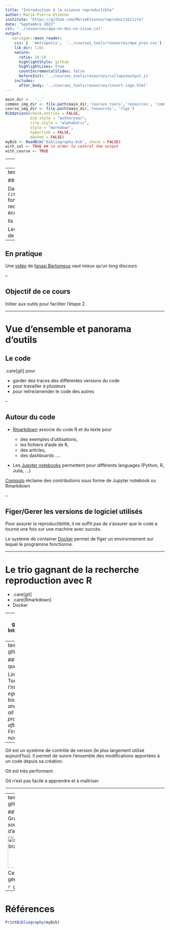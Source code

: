 ```yaml
---
title: "Introduction à la science reproductible"
author: Marie-Pierre Etienne
institute: "https://github.com/MarieEtienne/reproductibilite"
date: "Septembre 2022"
csl: "../resources/apa-no-doi-no-issue.csl"
output:
   xaringan::moon_reader:
    css: [  'metropolis',  '../courses_tools/resources/mpe_pres.css']
    lib_dir: libs
    nature:
      ratio: 16:10
      highlightStyle: github
      highlightLines: true
      countIncrementalSlides: false
      beforeInit: '../courses_tools/resources/collapseoutput.js'
    includes:
      after_body: '../courses_tools/resources/insert-logo.html'
---
```




```r
main_dir <-  '..'
common_img_dir <- file.path(main_dir,'courses_tools','resources', 'common_figs')
course_img_dir <- file.path(main_dir,'resources', 'figs')
BibOptions(check.entries = FALSE,
           bib.style = "authoryear",
           cite.style = "alphabetic",
           style = "markdown",
           hyperlink = FALSE,
           dashed = FALSE)
myBib <- ReadBib('bibliography.bib', check = FALSE)
with_sol <- TRUE ## in order to control the output
with_course <- TRUE
```





---
name: motiv
# Motivations

---
template: motiv

## La recherche reproductible


 Dans leur [papier](../resources/bes2.1801.pdf) `r Citet(myBib,'alston2021beginner')` font le point sur la question de la recherche reproductible en écologie.
 
 
 Ils identifient des  [Points clé](../resources/Bes2.1801_crop.pdf)


Les journaux scientifiques exigent de plus en plus de reproductibilité.

--

## En pratique

Une [vidéo](https://youtu.be/s3JldKoA0zw) de  [Ignasi Bartomeus](https://bartomeuslab.com/)  vaut mieux qu'un long discours 


--

## Objectif de ce cours 

Initier aux outils pour faciliter l'étape 2.


---

# Vue d'ensemble et panorama d'outils

## Le code 

.care[git] pour

- garder des traces des différentes versions du code
- pour travailler à plusieurs
- pour relire/amender le code des autres

--


## Autour du code 

- [Rmarkdown](https://rmarkdown.rstudio.com/) associe  du code R et du texte pour

  * des exemples d'utilisations, 
  * les fichiers d'aide de R, 
  * des articles, 
  * des dashboards ....
  
- Les [Jupyter notebooks](https://jupyter.org/)  permettent pour différents languages (Python, R, Julia, ...) 

 [Computo](https://computo.sfds.asso.fr/) réclame des contributions sous forme de Jupyter notebook ou Rmarkdown


--

## Figer/Gerer les versions de logiciel utilisés 

Pour assurer la reproductibilité, il ne suffit pas de s'assurer que le code a tourné une fois sur une machine avec succès.  


Le systeme de container [Docker](https://www.docker.com/) permet de figer un environnement sur lequel le programme fonctionne.

---

# Le trio gagnant de la recherche reproduction avec R

- .care[git]
- .care[Rmarkdown]
- Docker


---
name: gitintro
# Introduction à git

---
template: gitintro

## Qu'est ce que git ?

Linus Torvalds: *I'm an egotistical bastard, and I name all my projects after myself. First Linux, now [git](https://www.wordreference.com/enfr/git).*

--

Git est un système de contrôle de version (le plus largement utilisé aujourd'hui). Il permet de suivre l'ensemble des modifications apportées à un code depuis sa création.

Git est très performant.

Git n'est pas facile à apprendre et à maîtriser.

---

---
template: gitintro

## Graphiquement, sous forme d'arbre

<img src= !https://illustrated-git.readthedocs.io/en/latest/_images/object-branch.svg width="100" alt = "simple branche"></img>






Ce cours est géré avec git.

```r
git log
```



---

# Références

```r
PrintBibliography(myBib)
```
